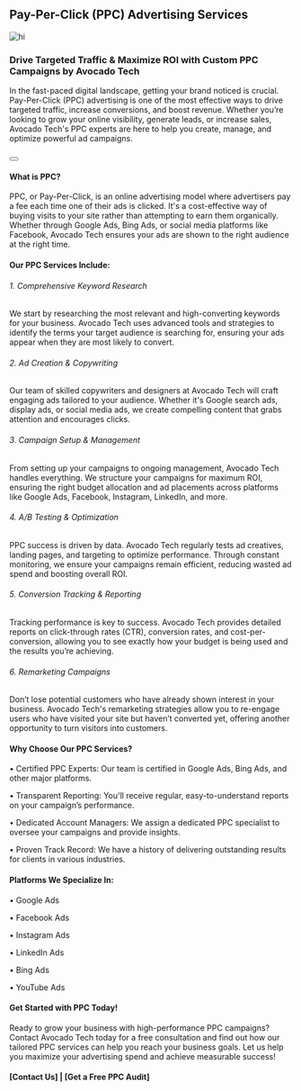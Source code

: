 
## Pay-Per-Click (PPC) Advertising Services

![hi](/assets/services/mobile-app-development/pay-per-click-services.jpg)

### Drive Targeted Traffic & Maximize ROI with Custom PPC Campaigns by Avocado Tech

In the fast-paced digital landscape, getting your brand noticed is crucial. Pay-Per-Click (PPC) advertising is one of the most effective ways to drive targeted traffic, increase conversions, and boost revenue. Whether you’re looking to grow your online visibility, generate leads, or increase sales, Avocado Tech's PPC experts are here to help you create, manage, and optimize powerful ad campaigns.

<Link href="/contact"><Button></Button></Link>
&nbsp;

#### What is PPC?
PPC, or Pay-Per-Click, is an online advertising model where advertisers pay a fee each time one of their ads is clicked. It's a cost-effective way of buying visits to your site rather than attempting to earn them organically. Whether through Google Ads, Bing Ads, or social media platforms like Facebook, Avocado Tech ensures your ads are shown to the right audience at the right time.
#### Our PPC Services Include:
###### 1. Comprehensive Keyword Research
We start by researching the most relevant and high-converting keywords for your business. Avocado Tech uses advanced tools and strategies to identify the terms your target audience is searching for, ensuring your ads appear when they are most likely to convert.

###### 2. Ad Creation & Copywriting
Our team of skilled copywriters and designers at Avocado Tech will craft engaging ads tailored to your audience. Whether it's Google search ads, display ads, or social media ads, we create compelling content that grabs attention and encourages clicks.

###### 3. Campaign Setup & Management
From setting up your campaigns to ongoing management, Avocado Tech handles everything. We structure your campaigns for maximum ROI, ensuring the right budget allocation and ad placements across platforms like Google Ads, Facebook, Instagram, LinkedIn, and more.

###### 4. A/B Testing & Optimization
PPC success is driven by data. Avocado Tech regularly tests ad creatives, landing pages, and targeting to optimize performance. Through constant monitoring, we ensure your campaigns remain efficient, reducing wasted ad spend and boosting overall ROI.

###### 5. Conversion Tracking & Reporting
Tracking performance is key to success. Avocado Tech provides detailed reports on click-through rates (CTR), conversion rates, and cost-per-conversion, allowing you to see exactly how your budget is being used and the results you’re achieving.

###### 6. Remarketing Campaigns
Don’t lose potential customers who have already shown interest in your business. Avocado Tech's remarketing strategies allow you to re-engage users who have visited your site but haven’t converted yet, offering another opportunity to turn visitors into customers.

#### Why Choose Our PPC Services?
•	Certified PPC Experts: Our team is certified in Google Ads, Bing Ads, and other major platforms.

•	Transparent Reporting: You'll receive regular, easy-to-understand reports on your campaign’s performance.

•	Dedicated Account Managers: We assign a dedicated PPC specialist to oversee your campaigns and provide insights.

•	Proven Track Record: We have a history of delivering outstanding results for clients in various industries.

#### Platforms We Specialize In:
•	Google Ads

•	Facebook Ads

•	Instagram Ads

•	LinkedIn Ads

•	Bing Ads

•	YouTube Ads

#### Get Started with PPC Today!
Ready to grow your business with high-performance PPC campaigns? Contact Avocado Tech today for a free consultation and find out how our tailored PPC services can help you reach your business goals. Let us help you maximize your advertising spend and achieve measurable success!
#### [Contact Us] | [Get a Free PPC Audit]
